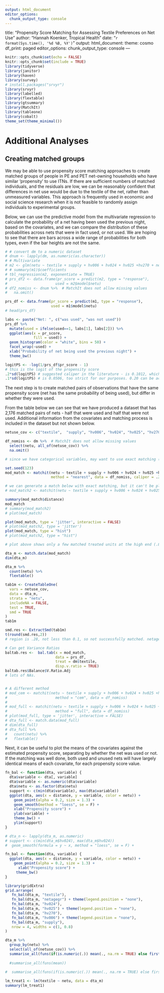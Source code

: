 ```yaml
---
output: html_document
editor_options: 
  chunk_output_type: console
---
```

title: "Propensity Score Matching for Assessing Textile Preferences on Net Use"
author: "Hannah Koenker, Tropical Health"
date: "`r format(Sys.time(), '%d %B, %Y')`"
output: 
  html_document:
    theme: cosmo
    df_print: paged
editor_options: 
  chunk_output_type: console
---

```r
knitr::opts_chunk$set(echo = FALSE)
knitr::opts_chunk$set(include = TRUE)
library(tidyverse)
library(janitor)
library(haven)
library(survey)
# install.packages("srvyr")
library(srvyr)
library(labelled)
library(flextable)
library(gtsummary)
library(MatchIt)
library(tableone)
library(cobalt)
theme_set(theme_minimal())
```

# Additional Analyses

## Creating matched groups

We may be able to use propensity score matching approaches to create matched groups of people in PE and PET net-owning households who have similar ‘propensity’ to use ITNs. If there are sufficient numbers of matched individuals, and the residuals are low, we can be reasonably confident that differences in net use would be due to the textile of the net, rather than unmeasured variables. This approach is frequently used in economic and social science research when it is not feasible to randomly assign individuals to experimental groups.

Below, we can use the predictive model from the multivariate regression to calculate the probability of a net having been used the previous night, based on the covariates, and we can compare the distribution of these probabilities across nets that were in fact used, or not used. We are hoping to see that there are bars across a wide range of probabilities for both types, even if the bar heights are not the same.

```r

# # convert dm to a numeric dataset
# dnum <- lapply(dm, as.numeric(as.character)) 
# # Multivariate
# m2 <- glm(netu ~ textile + supply + hv006 + hv024 + hv025 +hv270 + netagegr, dnum, family = binomial)
# # summary(m1)$coefficients
# tbl_regression(m2, exponentiate = TRUE)
# prs_df2 <- data.frame(pr_score = predict(m2, type = "response"),
#                      used = m2$model$netu)
# df2_nomiss <- dnum %>%  # MatchIt does not allow missing values
#   na.omit()

prs_df <- data.frame(pr_score = predict(m1, type = "response"),
                     used = m1$model$netu)
# head(prs_df)

labs <- paste("Net: ", c("was used", "was not used"))
prs_df %>% 
  mutate(used = ifelse(used==1, labs[1], labs[2])) %>%
  ggplot(aes(x = pr_score,
             fill = used)) +
  geom_histogram(color = "white", bins = 50) +
  facet_wrap(~used) +
  xlab("Probability of net being used the previous night") +
  theme_bw()

logitPS <- -log(1/prs_df$pr_score - 1)
# this is the logit of the propensity score
.2*sd(logitPS) # suggested caliper in the literature - is 0.1012, which is fine per Ehsan Karim
.1*sd(logitPS) # is 0.0506, too strict for our purposes. 0.20 can be acceptable for some.

```

The next step is to create matched pairs of observations that have the same propensity score (net has the same probability of being used), but differ in whether they were used. 

From the table below we can see that we have produced a dataset that has 2,176 matched pairs of nets - half that were used and half that were not used. Additional information from the covariates and matching process is included in the dataset but not shown below.

```r
netuse_cov <- c("textile",  "supply", "hv006", "hv024", "hv025", "hv270", "netagegr")

df_nomiss <- dm %>%  # MatchIt does not allow missing values
  select(netu, all_of(netuse_cov)) %>%
  na.omit()

# since we have categorical variables, may want to use exact matching (with multiple matches?) and not 'nearest', which is for continuous variables. But this doesn't produce the distance variable.

set.seed(123)
mod_match <- matchit(netu ~ textile + supply + hv006 + hv024 + hv025 +hv270 + netagegr,
                     method = "nearest", data = df_nomiss, caliper = .2*sd(logitPS), distance = "logit", replace = FALSE, ratio = 1)

# we can generate a match below with exact matching, but it can't be plotted with jitter or hist because there is no distance.
# mod_match2 <- matchit(netu ~ textile + supply + hv006 + hv024 + hv025 +hv270 + netagegr, method = "exact", data = df_nomiss)

summary(mod_match$distance)
mod_match
# summary(mod_match2)
# plot(mod_match)

plot(mod_match, type = 'jitter', interactive = FALSE)
# plot(mod_match2, type = 'jitter')
plot(mod_match, type = "hist")
# plot(mod_match2, type = "hist")

# plot above shows only a few matched treated units at the high end (.85+) with a lot of matched controls (all of them). Lots of unmatched treated units, below 0.85 propensity score. 

dta_m <- match.data(mod_match)
dim(dta_m) 

dta_m %>% 
  count(netu) %>% 
  flextable()

tab1m <- CreateTableOne(
  vars = netuse_cov,
  data = dta_m,
  strata = "netu",
  includeNA = FALSE,
  test = TRUE,
  smd = TRUE
)
tab1m

smd.res <- ExtractSmd(tab1m)
t(round(smd.res,2))
# region is .28, not less than 0.1, so not successfully matched. netagegr also 0.13

# Can get Variance Ratios
baltab.res <-  bal.tab(x = mod_match, 
                       data = prs_df,
                       treat = dm$textile,
                       disp.v.ratio = TRUE)
baltab.res$Balance$V.Ratio.Adj
# lots of NAs.


# A different method
# mod_cem <- matchit(netu ~ textile + supply + hv006 + hv024 + hv025 +hv270 + netagegr,
#                      method = "cem", data = df_nomiss)
#                    
# mod_full <- matchit(netu ~ textile + supply + hv006 + hv024 + hv025 +hv270 + netagegr,
#                      method = "full", data = df_nomiss)
# plot(mod_full, type = 'jitter', interactive = FALSE)
# dta_full <- match.data(mod_full)
# dim(dta_full)
# dta_full %>% 
#   count(netu) %>% 
#   flextable()

```

Next, it can be useful to plot the means of the covariates against the estimated propensity score, separating by whether the net was used or not. If the matching was well done, both used and unused nets will have largely identical means of each covariate, for each propensity score value.

```r
fn_bal <- function(dta, variable) {
  dta$variable <- dta[, variable]
  dta$variable <- as.numeric(dta$variable)
  dta$netu <- as.factor(dta$netu)
  support <- c(min(dta$variable), max(dta$variable))
  ggplot(dta, aes(x = distance, y = variable, color = netu)) +
    geom_point(alpha = 0.2, size = 1.3) +
    geom_smooth(method = "loess", se = F) +
    xlab("Propensity score") +
    ylab(variable) +
    theme_bw() +
    ylim(support)
}

# dta_n <- lapply(dta_m, as.numeric) 
# support <- c(min(dta_m$hv024), max(dta_m$hv024))
#  geom_smooth(formula = y ~ x, method = "loess", se = F) + 

fn_bal <- function(dta, variable) {
  ggplot(dta, aes(x = distance, y = variable, color = netu)) +
    geom_point(alpha = 0.2, size = 1.3) +
      xlab("Propensity score") +
     theme_bw() 
}

library(gridExtra)
grid.arrange(
   fn_bal(dta_m, "textile"),
   fn_bal(dta_m, "netagegr") + theme(legend.position = "none"),
   fn_bal(dta_m, "hv024"),
   fn_bal(dta_m, "hv025") + theme(legend.position = "none"),
   fn_bal(dta_m, "hv270"),
   fn_bal(dta_m, "hv006") + theme(legend.position = "none"),
   fn_bal(dta_m, "supply"),
   nrow = 4, widths = c(1, 0.8)
)
```

```r
dta_m %>% 
  group_by(netu) %>% 
  select(all_of(netuse_cov)) %>% 
  summarise_all(funs(if(is.numeric(.)) mean(., na.rm = TRUE) else first (.)))
  
  #summarise_all(funs(mean))
  
#  summarise_all(funs(if(is.numeric(.)) mean(., na.rm = TRUE) else first (.)))

```

```r
lm_treat1 <- lm(textile ~ netu, data = dta_m)
summary(lm_treat1)


```

